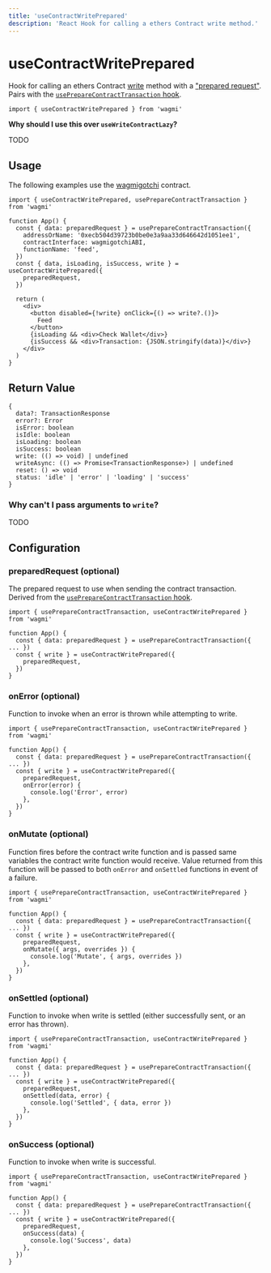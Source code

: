 ```yaml
---
title: 'useContractWritePrepared'
description: 'React Hook for calling a ethers Contract write method.'
---
```



# useContractWritePrepared

Hook for calling an ethers Contract [write](https://docs.ethers.io/v5/api/contract/contract/#Contract--write) method with a ["prepared request"](/TODO). Pairs with the [`usePrepareContractTransaction` hook](/docs/hooks/usePrepareContractTransaction).

```tsx
import { useContractWritePrepared } from 'wagmi'
```

**Why should I use this over `useWriteContractLazy`?**

TODO

## Usage

The following examples use the [wagmigotchi](https://etherscan.io/address/0xecb504d39723b0be0e3a9aa33d646642d1051ee1) contract.

```tsx
import { useContractWritePrepared, usePrepareContractTransaction } from 'wagmi'

function App() {
  const { data: preparedRequest } = usePrepareContractTransaction({
    addressOrName: '0xecb504d39723b0be0e3a9aa33d646642d1051ee1',
    contractInterface: wagmigotchiABI,
    functionName: 'feed',
  })
  const { data, isLoading, isSuccess, write } = useContractWritePrepared({
    preparedRequest,
  })

  return (
    <div>
      <button disabled={!write} onClick={() => write?.()}>
        Feed
      </button>
      {isLoading && <div>Check Wallet</div>}
      {isSuccess && <div>Transaction: {JSON.stringify(data)}</div>}
    </div>
  )
}
```

## Return Value

```tsx
{
  data?: TransactionResponse
  error?: Error
  isError: boolean
  isIdle: boolean
  isLoading: boolean
  isSuccess: boolean
  write: (() => void) | undefined
  writeAsync: (() => Promise<TransactionResponse>) | undefined
  reset: () => void
  status: 'idle' | 'error' | 'loading' | 'success'
}
```

### Why can't I pass arguments to `write`?

TODO

## Configuration

### preparedRequest (optional)

The prepared request to use when sending the contract transaction. Derived from the [`usePrepareContractTransaction` hook](/docs/hooks/usePrepareContractTransaction).

```tsx {5-7}
import { usePrepareContractTransaction, useContractWritePrepared } from 'wagmi'

function App() {
  const { data: preparedRequest } = usePrepareContractTransaction({ ... })
  const { write } = useContractWritePrepared({
    preparedRequest,
  })
}
```

### onError (optional)

Function to invoke when an error is thrown while attempting to write.

```tsx {7-9}
import { usePrepareContractTransaction, useContractWritePrepared } from 'wagmi'

function App() {
  const { data: preparedRequest } = usePrepareContractTransaction({ ... })
  const { write } = useContractWritePrepared({
    preparedRequest,
    onError(error) {
      console.log('Error', error)
    },
  })
}
```

### onMutate (optional)

Function fires before the contract write function and is passed same variables the contract write function would receive. Value returned from this function will be passed to both `onError` and `onSettled` functions in event of a failure.

```tsx {7-9}
import { usePrepareContractTransaction, useContractWritePrepared } from 'wagmi'

function App() {
  const { data: preparedRequest } = usePrepareContractTransaction({ ... })
  const { write } = useContractWritePrepared({
    preparedRequest,
    onMutate({ args, overrides }) {
      console.log('Mutate', { args, overrides })
    },
  })
}
```

### onSettled (optional)

Function to invoke when write is settled (either successfully sent, or an error has thrown).

```tsx {7-9}
import { usePrepareContractTransaction, useContractWritePrepared } from 'wagmi'

function App() {
  const { data: preparedRequest } = usePrepareContractTransaction({ ... })
  const { write } = useContractWritePrepared({
    preparedRequest,
    onSettled(data, error) {
      console.log('Settled', { data, error })
    },
  })
}
```

### onSuccess (optional)

Function to invoke when write is successful.

```tsx {7-9}
import { usePrepareContractTransaction, useContractWritePrepared } from 'wagmi'

function App() {
  const { data: preparedRequest } = usePrepareContractTransaction({ ... })
  const { write } = useContractWritePrepared({
    preparedRequest,
    onSuccess(data) {
      console.log('Success', data)
    },
  })
}
```
